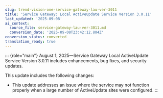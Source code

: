 ```yaml
---
slug: trend-vision-one-service-gateway-lau-ver-3011
title: 'Service Gateway: Local ActiveUpdate Service Version 3.0.11'
last_updated: '2025-09-08'
ai_context:
  source_file: service-gateway-lau-ver-3011.md
  conversion_date: '2025-09-08T23:42:12.804Z'
conversion_status: converted
translation_ready: true
---
```


::: {role="main"}
August 1, 2025—Service Gateway Local ActiveUpdate Service Version 3.0.11 includes enhancements, bug fixes, and security updates.

This update includes the following changes:

- This update addresses an issue where the service may not function properly when a large number of ActiveUpdate sites were configured.
:::
